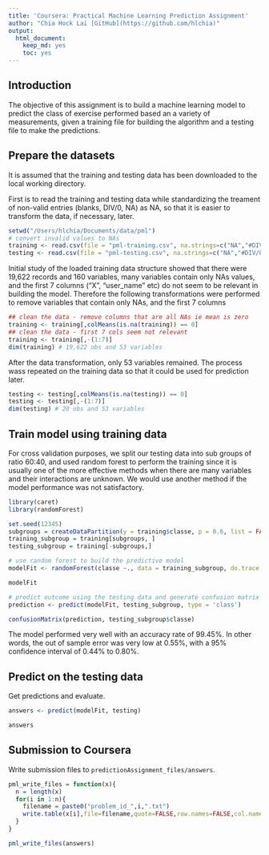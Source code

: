 ```yaml
---
title: 'Coursera: Practical Machine Learning Prediction Assignment'
author: "Chia Hock Lai [GitHub](https://github.com/hlchia)"
output:
  html_document:
    keep_md: yes
    toc: yes
---
```

## Introduction
The objective of this assignment is to build a machine learning model to predict the class of exercise performed based an a variety of measurements, given a training file for building the algorithm and a testing file to make the predictions.


## Prepare the datasets

It is assumed that the training and testing data has been downloaded to the local working directory.

First is to read the training and testing data while standardizing the treament of non-valid entries (blanks, DIV/0, NA) as NA, so that it is easier to transform the data, if necessary, later.

```r
setwd("/Users/hlchia/Documents/data/pml")
# convert invalid values to NAs
training <- read.csv(file = "pml-training.csv", na.strings=c("NA","#DIV/0!","", "NULL"))
testing <- read.csv(file = "pml-testing.csv", na.strings=c("NA","#DIV/0!","", "NULL"))
```

Initial study of the loaded training data structure showed that there were 19,622 records and 160 variables, many variables contain only NAs values, and the first 7 columns ("X", "user_name" etc) do not seem to be relevant in building the model. Therefore the following transformations were performed to remove variables that contain only NAs, and the first 7 columns

```r
## clean the data - remove columns that are all NAs ie mean is zero
training <- training[,colMeans(is.na(training)) == 0] 
## clean the data - first 7 cols seem not relevant
training <- training[,-(1:7)] 
dim(training) # 19,622 obs and 53 variables
```

After the data transformation, only 53 variables remained. The process wass repeated on the training data so that it could be used for prediction later.

```r
testing <- testing[,colMeans(is.na(testing)) == 0] 
testing <- testing[,-(1:7)] 
dim(testing) # 20 obs and 53 variables
```

## Train model using training data

For cross validation purposes, we split our testing data into sub groups of ratio 60:40, and used random forest to perform the training since it is usually one of the more effective methods when there are many variables and their interactions are unknown. We would use another method if the model performance was not satisfactory. 

```r
library(caret)
library(randomForest)

set.seed(12345)
subgroups = createDataPartition(y = training$classe, p = 0.6, list = FALSE)
training_subgroup = training[subgroups, ]
testing_subgroup = training[-subgroups,]

# use random forest to build the predictive model
modelFit <- randomForest(classe ~., data = training_subgroup, do.trace = 10)
```
```r
modelFit
```

```r

# predict outcome using the testing data and generate confusion matrix to see model perforamce
prediction <- predict(modelFit, testing_subgroup, type = 'class')
```
```r
confusionMatrix(prediction, testing_subgroup$classe)
```

The model performed very well with an accuracy rate of 99.45%. In other words, the out of sample error was very low at 0.55%, with a 95% confidence interval of 0.44% to 0.80%.

## Predict on the testing data

Get predictions and evaluate.

```r
answers <- predict(modelFit, testing)
```
```r
answers

```

## Submission to Coursera

Write submission files to `predictionAssignment_files/answers`.

```r
pml_write_files = function(x){
  n = length(x)
  for(i in 1:n){
    filename = paste0("problem_id_",i,".txt")
    write.table(x[i],file=filename,quote=FALSE,row.names=FALSE,col.names=FALSE)
  }
}

pml_write_files(answers)
```
